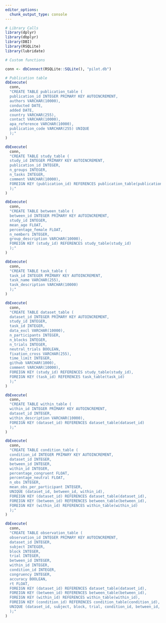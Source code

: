 ```yaml
---
editor_options:
  chunk_output_type: console
---
```

```r
# Library Calls
library(dplyr)
library(dbplyr)
library(DBI)
library(RSQLite)
library(lubridate)
```

```r
# Custom functions

```

```r
conn <- dbConnect(RSQLite::SQLite(), "pilot.db")
```

```r
# Publication table
dbExecute(
  conn,
  "CREATE TABLE publication_table (
  publication_id INTEGER PRIMARY KEY AUTOINCREMENT,
  authors VARCHAR(10000),
  conducted DATE,
  added DATE,
  country VARCHAR(255),
  contact VARCHAR(10000),
  apa_reference VARCHAR(10000),
  publication_code VARCHAR(255) UNIQUE
  );"
)

dbExecute(
  conn,
  "CREATE TABLE study_table (
  study_id INTEGER PRIMARY KEY AUTOINCREMENT,
  publication_id INTEGER,
  n_groups INTEGER,
  n_tasks INTEGER,
  comment VARCHAR(10000),
  FOREIGN KEY (publication_id) REFERENCES publication_table(publication_id)
  );"
)

dbExecute(
  conn,
  "CREATE TABLE between_table (
  between_id INTEGER PRIMARY KEY AUTOINCREMENT,
  study_id INTEGER,
  mean_age FLOAT,
  percentage_female FLOAT,
  n_nembers INTEGER,
  group_description VARCHAR(10000),
  FOREIGN KEY (study_id) REFERENCES study_table(study_id)
  );"
)

dbExecute(
  conn,
  "CREATE TABLE task_table (
  task_id INTEGER PRIMARY KEY AUTOINCREMENT,
  task_name VARCHAR(255),
  task_description VARCHAR(10000)
  );"
)

dbExecute(
  conn,
  "CREATE TABLE dataset_table (
  dataset_id INTEGER PRIMARY KEY AUTOINCREMENT,
  study_id INTEGER,
  task_id INTEGER,
  data_excl VARCHAR(10000),
  n_participants INTEGER,
  n_blocks INTEGER,
  n_trials INTEGER,
  neutral_trials BOOLEAN,
  fixation_cross VARCHAR(255),
  time_limit INTEGER,
  github VARCHAR(1000),
  comment VARCHAR(10000),
  FOREIGN KEY (study_id) REFERENCES study_table(study_id),
  FOREIGN KEY (task_id) REFERENCES task_table(task_id)
  );"
)

dbExecute(
  conn,
  "CREATE TABLE within_table (
  within_id INTEGER PRIMARY KEY AUTOINCREMENT,
  dataset_id INTEGER,
  within_description VARCHAR(10000),
  FOREIGN KEY (dataset_id) REFERENCES dataset_table(dataset_id)
  );"
)

dbExecute(
  conn,
  "CREATE TABLE condition_table (
  condition_id INTEGER PRIMARY KEY AUTOINCREMENT,
  dataset_id INTEGER,
  between_id INTEGER,
  within_id INTEGER,
  percentage_congruent FLOAT,
  percentage_neutral FLOAT,
  n_obs INTEGER,
  mean_obs_per_participant INTEGER,
  UNIQUE (dataset_id, between_id, within_id),
  FOREIGN KEY (dataset_id) REFERENCES dataset_table(dataset_id),
  FOREIGN KEY (between_id) REFERENCES between_table(between_id),
  FOREIGN KEY (within_id) REFERENCES within_table(within_id)
  );"
)

dbExecute(
  conn,
  "CREATE TABLE observation_table (
  observation_id INTEGER PRIMARY KEY AUTOINCREMENT,
  dataset_id INTEGER,
  subject INTEGER,
  block INTEGER,
  trial INTEGER,
  between_id INTEGER,
  within_id INTEGER,
  condition_id INTEGER,
  congruency INTEGER,
  accuracy BOOLEAN,
  rt FLOAT,
  FOREIGN KEY (dataset_id) REFERENCES dataset_table(dataset_id),
  FOREIGN KEY (between_id) REFERENCES between_table(between_id),
  FOREIGN KEY (within_id) REFERENCES within_table(within_id),
  FOREIGN KEY (condition_id) REFERENCES condition_table(condition_id),
  UNIQUE (dataset_id, subject, block, trial, condition_id, between_id, within_id)
  );"
)
```

